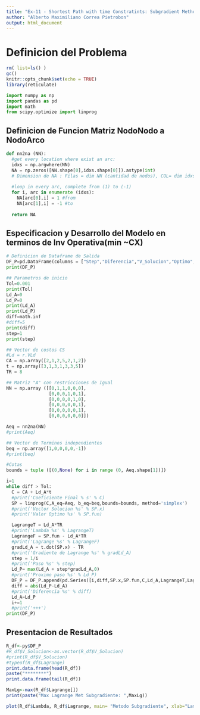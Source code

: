 ---
title: "Ex-11 - Shortest Path with time Constratints: Subgradient Method"
author: "Alberto Maximiliano Correa Pietrobon"
output: html_document
---
# Definicion del Problema
```{r setup, include=FALSE}
rm( list=ls() )
gc()
knitr::opts_chunk$set(echo = TRUE)
library(reticulate)
```

```{python ImportPyLibraries, echo=TRUE}
import numpy as np
import pandas as pd
import math
from scipy.optimize import linprog
```

## Definicion de Funcion Matriz NodoNodo a NodoArco
```{python Fc_NN2NA}
def nn2na (NN):
  #get every location where exist an arc:
  idxs = np.argwhere(NN)
  NA = np.zeros([NN.shape[0],idxs.shape[0]]).astype(int)
  # Dimension de NA : Filas = dim NN (cantidad de nodos), COL= dim idxs (cantidad de arcos)
  
  #loop in every arc, complete from (1) to (-1)
  for i, arc in enumerate (idxs):
    NA[arc[0],i] = 1 #from
    NA[arc[1],i] = -1 #to
    
  return NA
```

## Especificacion y Desarrollo del Modelo en terminos de Inv Operativa(min ~CX)
```{python DF}
# Definicion de Dataframe de Salida
DF_P=pd.DataFrame(columns = ["Step","Diferencia","V_Solucion","Optimo","Coef_Final","Gradiente", "LambdaT","Lagrange"])
print(DF_P)
```

```{python ModeloPL, warning = FALSE}
## Parametros de inicio
Tol=0.001
print(Tol)
Ld_A=0
Ld_P=0
print(Ld_A)
print(Ld_P)
diff=math.inf
#diff=5
print(diff)
step=1
print(step)
```

```{python}
## Vector de costos CS
#Ld = r.VLd
CA = np.array([2,1,2,5,2,1,2])
t = np.array([3,1,3,1,3,3,5])
TR = 8

## Matriz "A" con restricciones de Igual
NN = np.array ([[0,1,1,0,0,0],
                [0,0,0,1,0,1],
                [0,0,0,0,1,0],
                [0,0,0,0,0,1],
                [0,0,0,0,0,1],
                [0,0,0,0,0,0]])

Aeq = nn2na(NN)
#print(Aeq)

## Vector de Terminos independientes
beq = np.array([1,0,0,0,0,-1])
#print(beq)

#Cotas
bounds = tuple ([(0,None) for i in range (0, Aeq.shape[1])])

```

```{python}
i=1
while diff > Tol: 
  C = CA + Ld_A*t
  #print('Coeficiente Final % s' % C)
  SP = linprog(C,A_eq=Aeq, b_eq=beq,bounds=bounds, method='simplex')
  #print('Vector Solucion %s' % SP.x)
  #print('Valor Optimo %s' % SP.fun)

  LagrangeT = Ld_A*TR
  #print('Lambda %s' % LagrangeT)
  LagrangeF = SP.fun - Ld_A*TR 
  #print('Lagrange %s' % LagrangeF)
  gradLd_A = t.dot(SP.x) - TR
  #print('Gradiente de Lagrange %s' % gradLd_A)
  step = 1/i
  #print('Paso %s' % step)
  Ld_P= max(Ld_A + step*gradLd_A,0)
  #print('Proximo paso %s' % Ld_P)
  DF_P = DF_P.append(pd.Series([i,diff,SP.x,SP.fun,C,Ld_A,LagrangeT,LagrangeF], index=DF_P.columns ), ignore_index=True)
  diff = abs(Ld_P-Ld_A)
  #print('Diferencia %s' % diff)
  Ld_A=Ld_P
  i+=1
  #print('+++')
print(DF_P)
```

## Presentacion de Resultados
```{r Rdos, warning=FALSE}
R_df<-py$DF_P
#R_df$V_Solucion<-as.vector(R_df$V_Solucion)
#print(R_df$V_Solucion)
#typeof(R_df$Lagrange)
print.data.frame(head(R_df))
paste("********")
print.data.frame(tail(R_df))

MaxLg<-max(R_df$Lagrange[])
print(paste("Max Lagrange Met Subgradiente: ",MaxLg))

plot(R_df$Lambda, R_df$Lagrange, main= "Metodo Subgradiente", xlab="Lambda", ylab="L(Lambda)", type="l", col="red")
```
